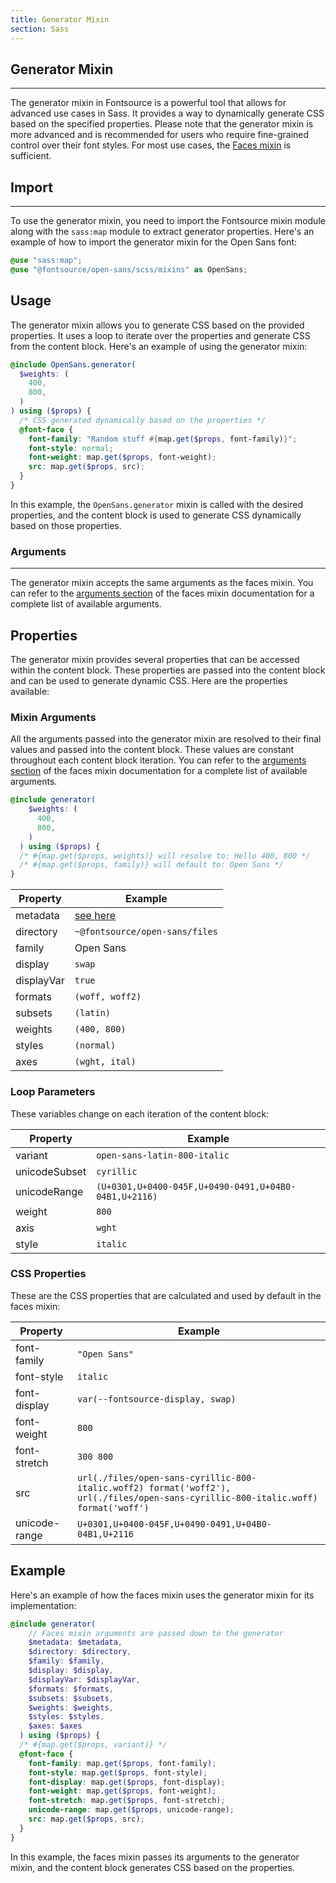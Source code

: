 ```yaml
---
title: Generator Mixin
section: Sass
---
```


## Generator Mixin

---

The generator mixin in Fontsource is a powerful tool that allows for advanced use cases in Sass. It provides a way to dynamically generate CSS based on the specified properties. Please note that the generator mixin is more advanced and is recommended for users who require fine-grained control over their font styles. For most use cases, the [Faces mixin](./faces-mixin) is sufficient.

## Import

---

To use the generator mixin, you need to import the Fontsource mixin module along with the `sass:map` module to extract generator properties. Here's an example of how to import the generator mixin for the Open Sans font:

```scss
@use "sass:map";
@use "@fontsource/open-sans/scss/mixins" as OpenSans;
```

## Usage

The generator mixin allows you to generate CSS based on the provided properties. It uses a loop to iterate over the properties and generate CSS from the content block. Here's an example of using the generator mixin:

```scss
@include OpenSans.generator(
  $weights: (
    400,
    800,
  )
) using ($props) {
  /* CSS generated dynamically based on the properties */
  @font-face {
    font-family: "Random stuff #{map.get($props, font-family)}";
    font-style: normal;
    font-weight: map.get($props, font-weight);
    src: map.get($props, src);
  }
}
```

In this example, the `OpenSans.generator` mixin is called with the desired properties, and the content block is used to generate CSS dynamically based on those properties.

### Arguments

---
The generator mixin accepts the same arguments as the faces mixin. You can refer to the [arguments section](./faces-mixin#arguments) of the faces mixin documentation for a complete list of available arguments.

## Properties

The generator mixin provides several properties that can be accessed within the content block. These properties are passed into the content block and can be used to generate dynamic CSS. Here are the properties available:

### Mixin Arguments

All the arguments passed into the generator mixin are resolved to their final values and passed into the content block. These values are constant throughout each content block iteration. You can refer to the [arguments section](./faces-mixin#arguments) of the faces mixin documentation for a complete list of available arguments.

```scss
@include generator(
    $weights: (
      400,
      800,
    )
  ) using ($props) {
  /* #{map.get($props, weights)} will resolve to: Hello 400, 800 */
  /* #{map.get($props, family)} will default to: Open Sans */
}
```

| Property   | Example                                                                                                  |
| ---------- | -------------------------------------------------------------------------------------------------------- |
| metadata   | [see here](https://github.com/fontsource/font-files/blob/main/fonts/google/open-sans/scss/metadata.scss) |
| directory  | `~@fontsource/open-sans/files`                                                                           |
| family     | Open Sans                                                                                                |
| display    | `swap`                                                                                                   |
| displayVar | `true`                                                                                                   |
| formats    | `(woff, woff2)`                                                                                          |
| subsets    | `(latin)`                                                                                                |
| weights    | `(400, 800)`                                                                                             |
| styles     | `(normal)`                                                                                               |
| axes       | `(wght, ital)`                                                                                           |

### Loop Parameters

These variables change on each iteration of the content block:

| Property      | Example                                               |
| ------------- | ----------------------------------------------------- |
| variant       | `open-sans-latin-800-italic`                          |
| unicodeSubset | `cyrillic`                                            |
| unicodeRange  | `(U+0301,U+0400-045F,U+0490-0491,U+04B0-04B1,U+2116)` |
| weight        | `800`                                                 |
| axis          | `wght`                                                |
| style         | `italic`                                              |

### CSS Properties

These are the CSS properties that are calculated and used by default in the faces mixin:

| Property      | Example                                                                                                                            |
| ------------- | ---------------------------------------------------------------------------------------------------------------------------------- |
| font-family   | `"Open Sans"`                                                                                                                      |
| font-style    | `italic`                                                                                                                           |
| font-display  | `var(--fontsource-display, swap)`                                                                                                  |
| font-weight   | `800`                                                                                                                              |
| font-stretch  | `300 800`                                                                                                                          |
| src           | `url(./files/open-sans-cyrillic-800-italic.woff2) format('woff2'), url(./files/open-sans-cyrillic-800-italic.woff) format('woff')` |
| unicode-range | `U+0301,U+0400-045F,U+0490-0491,U+04B0-04B1,U+2116`                                                                                |

## Example

Here's an example of how the faces mixin uses the generator mixin for its implementation:

```scss
@include generator(
    // Faces mixin arguments are passed down to the generator
    $metadata: $metadata,
    $directory: $directory,
    $family: $family,
    $display: $display,
    $displayVar: $displayVar,
    $formats: $formats,
    $subsets: $subsets,
    $weights: $weights,
    $styles: $styles,
    $axes: $axes
  ) using ($props) {
  /* #{map.get($props, variant)} */
  @font-face {
    font-family: map.get($props, font-family);
    font-style: map.get($props, font-style);
    font-display: map.get($props, font-display);
    font-weight: map.get($props, font-weight);
    font-stretch: map.get($props, font-stretch);
    unicode-range: map.get($props, unicode-range);
    src: map.get($props, src);
  }
}
```

In this example, the faces mixin passes its arguments to the generator mixin, and the content block generates CSS based on the properties.
